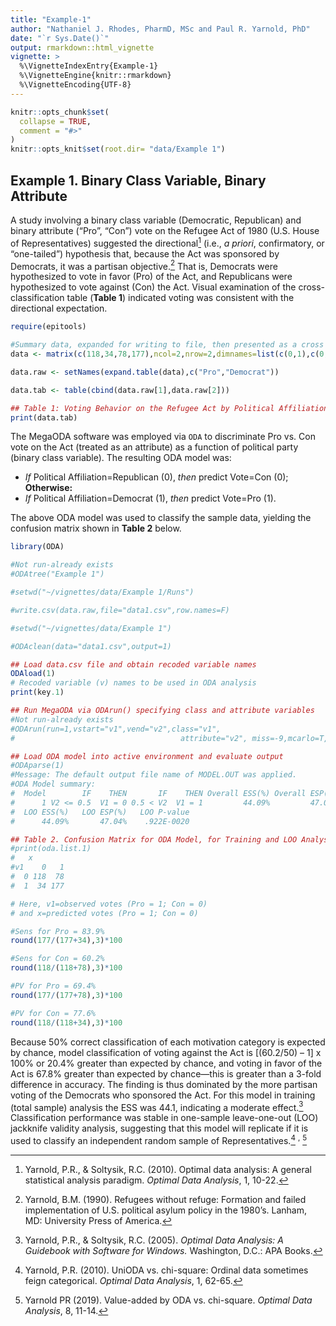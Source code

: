 ```yaml
---
title: "Example-1"
author: "Nathaniel J. Rhodes, PharmD, MSc and Paul R. Yarnold, PhD"
date: "`r Sys.Date()`"
output: rmarkdown::html_vignette
vignette: >
  %\VignetteIndexEntry{Example-1}
  %\VignetteEngine{knitr::rmarkdown}
  %\VignetteEncoding{UTF-8}
---
```


```r
knitr::opts_chunk$set(
  collapse = TRUE,
  comment = "#>"
)
knitr::opts_knit$set(root.dir= "data/Example 1")
```

## Example 1. Binary Class Variable, Binary Attribute

A study involving a binary class variable (Democratic, Republican) and binary attribute (“Pro”, “Con”) vote on the Refugee Act of 1980 (U.S. House of Representatives) suggested the directional^[Yarnold, P.R., & Soltysik, R.C. (2010). Optimal data analysis: A general statistical analysis paradigm. _Optimal Data Analysis_, 1, 10-22.] (i.e., _a priori_, confirmatory, or “one-tailed”) hypothesis that, because the Act was sponsored by Democrats, it was a partisan objective.^[Yarnold, B.M. (1990). Refugees without refuge: Formation and failed implementation of U.S. political asylum policy in the 1980’s. Lanham, MD: University Press of America.] That is, Democrats were hypothesized to vote in favor (Pro) of the Act, and Republicans were hypothesized to vote against (Con) the Act. Visual examination of the cross-classification table (**Table 1**) indicated voting was consistent with the directional expectation.

```r
require(epitools)

#Summary data, expanded for writing to file, then presented as a cross class table
data <- matrix(c(118,34,78,177),ncol=2,nrow=2,dimnames=list(c(0,1),c(0,1)))

data.raw <- setNames(expand.table(data),c("Pro","Democrat"))

data.tab <- table(cbind(data.raw[1],data.raw[2]))

## Table 1: Voting Behavior on the Refugee Act by Political Affiliation
print(data.tab)

```

The MegaODA software was employed via `ODA` to discriminate Pro vs. Con vote on the Act (treated as an attribute) as a function of political party (binary class variable). The resulting ODA model was:

- _If_ Political Affiliation=Republican (0), _then_ predict Vote=Con (0); **Otherwise:**
- _If_ Political Affiliation=Democrat (1), _then_ predict Vote=Pro (1).

The above ODA model was used to classify the sample data, yielding the confusion matrix shown in **Table 2** below.

```r
library(ODA)

#Not run-already exists
#ODAtree("Example 1")

#setwd("~/vignettes/data/Example 1/Runs")

#write.csv(data.raw,file="data1.csv",row.names=F)

#setwd("~/vignettes/data/Example 1")

#ODAclean(data="data1.csv",output=1)

## Load data.csv file and obtain recoded variable names
ODAload(1)
# Recoded variable (v) names to be used in ODA analysis
print(key.1)

## Run MegaODA via ODArun() specifying class and attribute variables
#Not run-already exists
#ODArun(run=1,vstart="v1",vend="v2",class="v1",
#                                     attribute="v2", miss=-9,mcarlo=T,iter=25000)

## Load ODA model into active environment and evaluate output
#ODAparse(1) 
#Message: The default output file name of MODEL.OUT was applied.
#ODA Model summary:
#  Model        IF    THEN       IF    THEN Overall ESS(%) Overall ESP(%) MC P-value
#      1 V2 <= 0.5  V1 = 0 0.5 < V2  V1 = 1         44.09%         47.04%   0.000000
#  LOO ESS(%)   LOO ESP(%)   LOO P-value
#      44.09%       47.04%    .922E-0020

## Table 2. Confusion Matrix for ODA Model, for Training and LOO Analysis
#print(oda.list.1) 
#   x
#v1    0   1
#  0 118  78
#  1  34 177

# Here, v1=observed votes (Pro = 1; Con = 0) 
# and x=predicted votes (Pro = 1; Con = 0)

#Sens for Pro = 83.9%
round(177/(177+34),3)*100

#Sens for Con = 60.2%
round(118/(118+78),3)*100

#PV for Pro = 69.4%
round(177/(177+78),3)*100

#PV for Con = 77.6%
round(118/(118+34),3)*100
```

Because 50% correct classification of each motivation category is expected by chance, model classification of voting against the Act is [(60.2/50) – 1] x 100% or 20.4% greater than expected by chance, and voting in favor of the Act is 67.8% greater than expected by chance—this is greater than a 3-fold difference in accuracy. The finding is thus dominated by the more partisan voting of the Democrats who sponsored the Act. For this model in training (total sample) analysis the ESS was 44.1, indicating a moderate effect.^[Yarnold, P.R., & Soltysik, R.C. (2005). _Optimal Data Analysis: A Guidebook with Software for Windows._ Washington, D.C.: APA Books.] Classification performance was stable in one-sample leave-one-out (LOO) jackknife validity analysis, suggesting that this model will replicate if it is used to classify an independent random sample of Representatives.^[Yarnold, P.R. (2010). UniODA vs. chi-square: Ordinal data sometimes feign categorical. _Optimal Data Analysis_, 1, 62-65.] ^,^ ^[Yarnold PR (2019). Value-added by ODA vs. chi-square. _Optimal Data Analysis_, 8, 11-14.]

